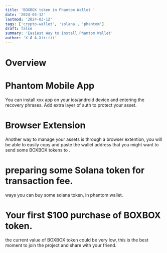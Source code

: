 ```yaml
---
title: 'BOXBOX token in Phantom Wallet '
date: '2024-03-12'
lastmod: '2024-03-12'
tags: ['crypto-wallet', 'solana', 'phantom']
draft: false
summary: 'Easiest Way to install Phantom Wallet'
author: 'X Æ A-Xiiiiii'
---
```


# Overview

<TOCInline toc={props.toc} exclude="Overview" toHeading={2} />

# Phantom Mobile App

You can install xxx app on your ios/android device and entering the recovery phrases. Add extra layer of auth to protect your asset.


# Browser Extension 

Another way to manage your assets is through a browser extention, you will be able to easily copy and paste the wallet address that you might want to send some BOXBOX tokens to .



# preparing some Solana token for transaction fee. 

ways you can buy some solana token, in phantom wallet. 


# Your first $100 purchase of BOXBOX token. 

the current value of BOXBOX token could be very low, this is the best moment to join the project and share with your friend. 

